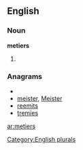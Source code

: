 
==English==

===Noun===
'''metiers'''

# {{plural of|[[metier]]}}

===Anagrams===
* {{alphagram|eeimrst}}
* [[meister#English|meister]], [[Meister#English|Meister]]
* [[reemits#English|reemits]]
* [[tremies#English|tremies]]

[[Category:English plurals]]

[[ar:metiers]]